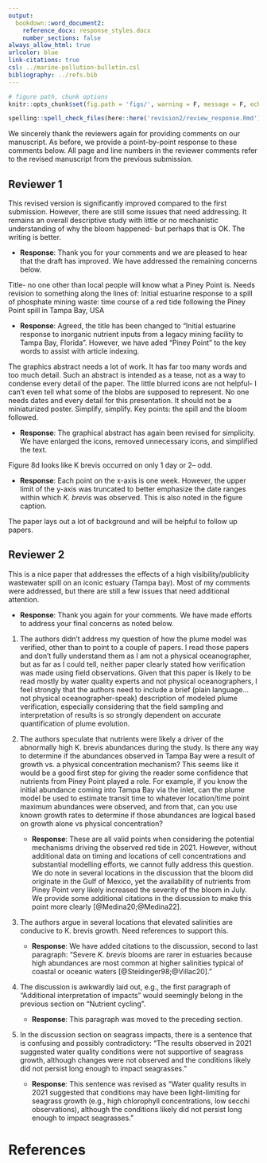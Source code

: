 ```yaml
---
output: 
  bookdown::word_document2:
    reference_docx: response_styles.docx
    number_sections: false
always_allow_html: true
urlcolor: blue
link-citations: true
csl: ../marine-pollution-bulletin.csl
bibliography: ../refs.bib
---
```


```r
# figure path, chunk options
knitr::opts_chunk$set(fig.path = 'figs/', warning = F, message = F, echo = F, cache = F, dev.args = list(family = 'serif'), dpi = 300, warning = F)
```

```r
spelling::spell_check_files(here::here('revision2/review_response.Rmd'))
```

We sincerely thank the reviewers again for providing comments on our manuscript.  As before, we provide a point-by-point response to these comments below. All page and line numbers in the reviewer comments refer to the revised manuscript from the previous submission.

## Reviewer 1

This revised version is significantly improved compared to the first submission. However, there are still some issues that need addressing. It remains an overall descriptive study with little or no mechanistic understanding of why the bloom happened- but perhaps that is OK. The writing is better.

* __Response__: Thank you for your comments and we are pleased to hear that the draft has improved. We have addressed the remaining concerns below.   

Title- no one other than local people will know what a Piney Point is. Needs revision to something along the lines of: Initial estuarine response to a spill of phosphate mining waste: time course of a red tide following  the Piney Point spill in Tampa Bay, USA

* __Response__: Agreed, the title has been changed to "Initial estuarine response to inorganic nutrient inputs from a legacy mining facility to Tampa Bay, Florida".  However, we have aded "Piney Point" to the key words to assist with article indexing.

The graphics abstract needs a lot of work. It has far too many words and too much detail. Such an abstract is intended as a tease, not as a way to condense every detail of the paper. The little blurred icons are not helpful- I can't even tell what some of the blobs are supposed to represent. No one needs dates and every detail for this presentation. It should not be a miniaturized poster. Simplify, simplify. Key points: the spill and the bloom followed.

* __Response__: The graphical abstract has again been revised for simplicity.  We have enlarged the icons, removed unnecessary icons, and simplified the text.  

Figure 8d looks like K brevis occurred on only 1 day or 2-- odd.

* __Response__: Each point on the x-axis is one week.  However, the upper limit of the y-axis was truncated to better emphasize the date ranges within which *K. brevis* was observed. This is also noted in the figure caption.

The paper lays out a lot of background and will be helpful to follow up papers.

## Reviewer 2

This is a nice paper that addresses the effects of a high visibility/publicity wastewater spill on an iconic estuary (Tampa bay). Most of my comments were addressed, but there are still a few issues that need additional attention.

* __Response__: Thank you again for your comments. We have made efforts to address your final concerns as noted below.

1. The authors didn't address my question of how the plume model was verified, other than to point to a couple of papers. I read those papers and don't fully understand them as I am not a physical oceanographer, but as far as I could tell, neither paper clearly stated how verification was made using field observations. Given that this paper is likely to be read mostly by water quality experts and not physical oceanographers, I feel strongly that the authors need to include a brief (plain language… not physical oceanographer-speak) description of modeled plume verification, especially considering that the field sampling and interpretation of results is so strongly dependent on accurate quantification of plume evolution.

2. The authors speculate that nutrients were likely a driver of the abnormally high K. brevis abundances during the study. Is there any way to determine if the abundances observed in Tampa Bay were a result of growth vs. a physical concentration mechanism? This seems like it would be a good first step for giving the reader some confidence that nutrients from Piney Point played a role. For example, if you know the initial abundance coming into Tampa Bay via the inlet, can the plume model be used to estimate transit time to whatever location/time point maximum abundances were observed, and from that, can you use known growth rates to determine if those abundances are logical based on growth alone vs physical concentration?

     * __Response__: These are all valid points when considering the potential mechanisms driving the observed red tide in 2021.  However, without additional data on timing and locations of cell concentrations and substantial modelling efforts, we cannot fully address this question.  We do note in several locations in the discussion that the bloom did originate in the Gulf of Mexico, yet the availability of nutrients from Piney Point very likely increased the severity of the bloom in July.  We provide some additional citations in the discussion to make this point more clearly [@Medina20;@Medina22].  
     
3. The authors argue in several locations that elevated salinities are conducive to K. brevis growth. Need references to support this.

     * __Response__: We have added citations to the discussion, second to last paragraph: "Severe *K. brevis* blooms are rarer in estuaries because high abundances are most common at higher salinities typical of coastal or oceanic waters [@Steidinger98;@Villac20]."

4. The discussion is awkwardly laid out, e.g., the first paragraph of "Additional interpretation of impacts" would seemingly belong in the previous section on "Nutrient cycling".

     * __Response__: This paragraph was moved to the preceding section.

5. In the discussion section on seagrass impacts, there is a sentence that is confusing and possibly contradictory: "The results observed in 2021 suggested water quality conditions were not supportive of seagrass growth, although changes were not observed and the conditions likely did not persist long enough to impact seagrasses."

     * __Response__: This sentence was revised as "Water quality results in 2021 suggested that conditions may have been light-limiting for seagrass growth (e.g., high chlorophyll concentrations, low secchi observations), although the conditions likely did not persist long enough to impact seagrasses."

# References